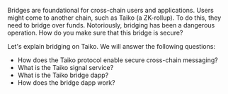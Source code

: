 Bridges are foundational for cross-chain users and applications. Users might come to another chain, such as Taiko (a ZK-rollup). To do this, they need to bridge over funds. Notoriously, bridging has been a dangerous operation. How do you make sure that this bridge is secure?

Let's explain bridging on Taiko. We will answer the following questions:

- How does the Taiko protocol enable secure cross-chain messaging?
- What is the Taiko signal service?
- What is the Taiko bridge dapp?
- How does the bridge dapp work?
